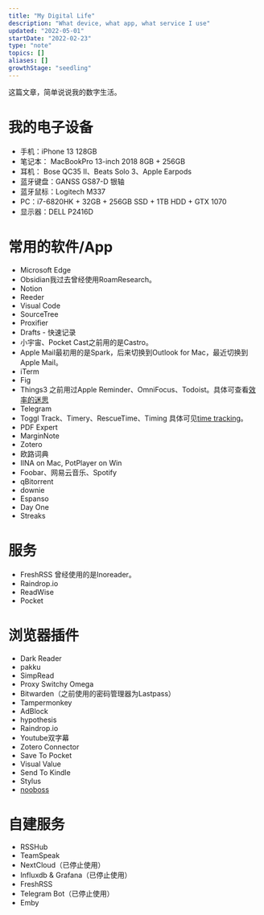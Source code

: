 ```yaml
---
title: "My Digital Life"
description: "What device, what app, what service I use"
updated: "2022-05-01"
startDate: "2022-02-23"
type: "note"
topics: []
aliases: []
growthStage: "seedling"
---
```


这篇文章，简单说说我的数字生活。

# 我的电子设备
- 手机：iPhone 13 128GB
- 笔记本： MacBookPro 13-inch 2018 8GB + 256GB
- 耳机： Bose QC35 II、Beats Solo 3、Apple Earpods
- 蓝牙键盘：GANSS GS87-D 银轴
- 蓝牙鼠标：Logitech M337
- PC：i7-6820HK + 32GB + 256GB SSD + 1TB HDD + GTX 1070
- 显示器：DELL P2416D

# 常用的软件/App
- Microsoft Edge
- Obsidian<Footnote idName={1}>我过去曾经使用RoamResearch。</Footnote>
- Notion
- Reeder
- Visual Code 
- SourceTree
- Proxifier
- Drafts - 快速记录
- 小宇宙、Pocket Cast<Footnote idName={2}>之前用的是Castro。</Footnote>
- Apple Mail<Footnote idName={3}>最初用的是Spark，后来切换到Outlook for Mac，最近切换到Apple Mail。</Footnote>
- iTerm
- Fig
- Things3 <Footnote idName={4}>之前用过Apple Reminder、OmniFocus、Todoist。具体可查看[效率的迷思](thoughts-about-productivity)</Footnote>
- Telegram
- Toggl Track、Timery、RescueTime、Timing <Footnote idName={5}>具体可见[time tracking](time-tracking)。</Footnote>
- PDF Expert
- MarginNote
- Zotero
- 欧路词典
- IINA on Mac, PotPlayer on Win
- Foobar、网易云音乐、Spotify
- qBitorrent
- downie
- Espanso
- Day One
- Streaks

# 服务
-  FreshRSS <Footnote idName={4}>曾经使用的是Inoreader。</Footnote>
- Raindrop.io
- ReadWise
- Pocket

# 浏览器插件
- Dark Reader
- pakku
- SimpRead
- Proxy Switchy Omega
- Bitwarden（之前使用的密码管理器为Lastpass）
- Tampermonkey
- AdBlock
- hypothesis
- Raindrop.io
- Youtube双字幕
- Zotero Connector
- Save To Pocket
- Visual Value
- Send To Kindle
- Stylus
- [nooboss](https://ainoob.com/zh/project/nooboss)

# 自建服务
- RSSHub
- TeamSpeak
- NextCloud（已停止使用）
- Influxdb & Grafana（已停止使用）
- FreshRSS
- Telegram Bot（已停止使用）
- Emby
